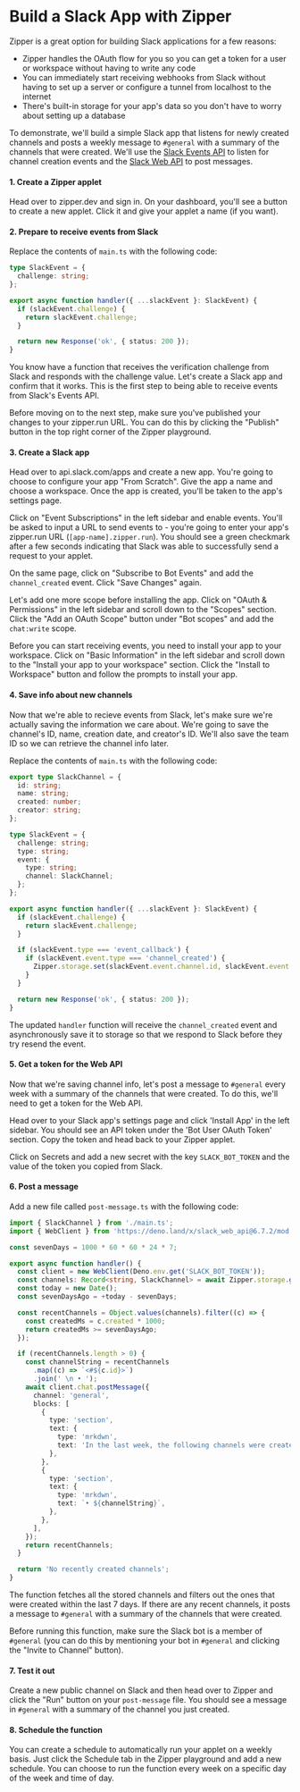 # Build a Slack App with Zipper

Zipper is a great option for building Slack applications for a few reasons:

- Zipper handles the OAuth flow for you so you can get a token for a user or workspace without having to write any code
- You can immediately start receiving webhooks from Slack without having to set up a server or configure a tunnel from localhost to the internet
- There's built-in storage for your app's data so you don't have to worry about setting up a database

To demonstrate, we'll build a simple Slack app that listens for newly created channels and posts a weekly message to `#general` with a summary of the channels that were created. We'll use the [Slack Events API](https://api.slack.com/events-api) to listen for channel creation events and the [Slack Web API](https://api.slack.com/web) to post messages.

#### 1. Create a Zipper applet

Head over to zipper.dev and sign in. On your dashboard, you'll see a button to create a new applet. Click it and give your applet a name (if you want).

#### 2. Prepare to receive events from Slack

Replace the contents of `main.ts` with the following code:

```typescript
type SlackEvent = {
  challenge: string;
};

export async function handler({ ...slackEvent }: SlackEvent) {
  if (slackEvent.challenge) {
    return slackEvent.challenge;
  }

  return new Response('ok', { status: 200 });
}
```

You know have a function that receives the verification challenge from Slack and responds with the challenge value. Let's create a Slack app and confirm that it works. This is the first step to being able to receive events from Slack's Events API.

Before moving on to the next step, make sure you've published your changes to your zipper.run URL. You can do this by clicking the "Publish" button in the top right corner of the Zipper playground.

#### 3. Create a Slack app

Head over to api.slack.com/apps and create a new app. You're going to choose to configure your app "From Scratch". Give the app a name and choose a workspace. Once the app is created, you'll be taken to the app's settings page.

Click on "Event Subscriptions" in the left sidebar and enable events. You'll be asked to input a URL to send events to - you're going to enter your app's zipper.run URL (`[app-name].zipper.run`). You should see a green checkmark after a few seconds indicating that Slack was able to successfully send a request to your applet.

On the same page, click on "Subscribe to Bot Events" and add the `channel_created` event. Click "Save Changes" again.

Let's add one more scope before installing the app. Click on "OAuth & Permissions" in the left sidebar and scroll down to the "Scopes" section. Click the "Add an OAuth Scope" button under "Bot scopes" and add the `chat:write` scope.

Before you can start receiving events, you need to install your app to your workspace. Click on "Basic Information" in the left sidebar and scroll down to the "Install your app to your workspace" section. Click the "Install to Workspace" button and follow the prompts to install your app.

#### 4. Save info about new channels

Now that we're able to recieve events from Slack, let's make sure we're actually saving the information we care about. We're going to save the channel's ID, name, creation date, and creator's ID. We'll also save the team ID so we can retrieve the channel info later.

Replace the contents of `main.ts` with the following code:

```typescript
export type SlackChannel = {
  id: string;
  name: string;
  created: number;
  creator: string;
};

type SlackEvent = {
  challenge: string;
  type: string;
  event: {
    type: string;
    channel: SlackChannel;
  };
};

export async function handler({ ...slackEvent }: SlackEvent) {
  if (slackEvent.challenge) {
    return slackEvent.challenge;
  }

  if (slackEvent.type === 'event_callback') {
    if (slackEvent.event.type === 'channel_created') {
      Zipper.storage.set(slackEvent.event.channel.id, slackEvent.event.channel);
    }
  }

  return new Response('ok', { status: 200 });
}
```

The updated `handler` function will receive the `channel_created` event and asynchronously save it to storage so that we respond to Slack before they try resend the event.

#### 5. Get a token for the Web API

Now that we're saving channel info, let's post a message to `#general` every week with a summary of the channels that were created. To do this, we'll need to get a token for the Web API.

Head over to your Slack app's settings page and click 'Install App' in the left sidebar. You should see an API token under the 'Bot User OAuth Token' section. Copy the token and head back to your Zipper applet.

Click on Secrets and add a new secret with the key `SLACK_BOT_TOKEN` and the value of the token you copied from Slack.

#### 6. Post a message

Add a new file called `post-message.ts` with the following code:

```typescript
import { SlackChannel } from './main.ts';
import { WebClient } from 'https://deno.land/x/slack_web_api@6.7.2/mod.js';

const sevenDays = 1000 * 60 * 60 * 24 * 7;

export async function handler() {
  const client = new WebClient(Deno.env.get('SLACK_BOT_TOKEN'));
  const channels: Record<string, SlackChannel> = await Zipper.storage.getAll();
  const today = new Date();
  const sevenDaysAgo = +today - sevenDays;

  const recentChannels = Object.values(channels).filter((c) => {
    const createdMs = c.created * 1000;
    return createdMs >= sevenDaysAgo;
  });

  if (recentChannels.length > 0) {
    const channelString = recentChannels
      .map((c) => `<#${c.id}>`)
      .join(' \n • ');
    await client.chat.postMessage({
      channel: 'general',
      blocks: [
        {
          type: 'section',
          text: {
            type: 'mrkdwn',
            text: 'In the last week, the following channels were created:',
          },
        },
        {
          type: 'section',
          text: {
            type: 'mrkdwn',
            text: `• ${channelString}`,
          },
        },
      ],
    });
    return recentChannels;
  }

  return 'No recently created channels';
}
```

The function fetches all the stored channels and filters out the ones that were created within the last 7 days. If there are any recent channels, it posts a message to `#general` with a summary of the channels that were created.

Before running this function, make sure the Slack bot is a member of `#general` (you can do this by mentioning your bot in `#general` and clicking the "Invite to Channel" button).

#### 7. Test it out

Create a new public channel on Slack and then head over to Zipper and click the "Run" button on your `post-message` file. You should see a message in `#general` with a summary of the channel you just created.

#### 8. Schedule the function

You can create a schedule to automatically run your applet on a weekly basis. Just click the Schedule tab in the Zipper playground and add a new schedule. You can choose to run the function every week on a specific day of the week and time of day.
